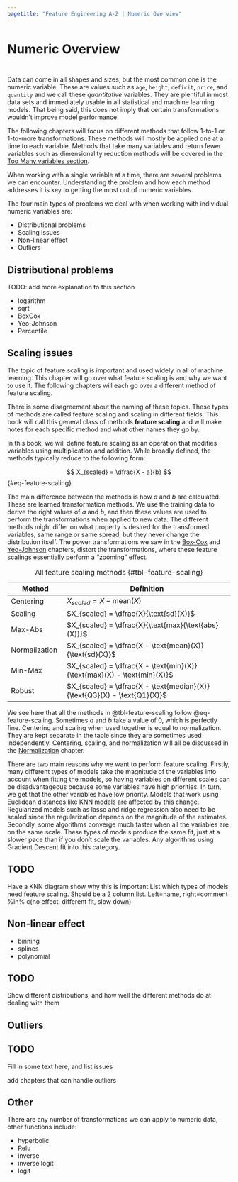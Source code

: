 ```yaml
---
pagetitle: "Feature Engineering A-Z | Numeric Overview"
---
```


# Numeric Overview {#sec-numeric}

::: {style="visibility: hidden; height: 0px;"}
## Numeric Overview
:::

Data can come in all shapes and sizes, but the most common one is the numeric variable.
These are values such as `age`, `height`, `deficit`, `price`, and `quantity` and we call these *quantitative* variables.
They are plentiful in most data sets and immediately usable in all statistical and machine learning models.
That being said, this does not imply that certain transformations wouldn't improve model performance.

The following chapters will focus on different methods that follow 1-to-1 or 1-to-more transformations.
These methods will mostly be applied one at a time to each variable.
Methods that take many variables and return fewer variables such as dimensionality reduction methods will be covered in the [Too Many variables section](@sec-too-many).

When working with a single variable at a time, there are several problems we can encounter.
Understanding the problem and how each method addresses it is key to getting the most out of numeric variables.

The four main types of problems we deal with when working with individual numeric variables are:

-   Distributional problems
-   Scaling issues
-   Non-linear effect
-   Outliers

## Distributional problems

TODO: add more explanation to this section

-   logarithm
-   sqrt
-   BoxCox
-   Yeo-Johnson
-   Percentile

## Scaling issues {#sec-numeric-scaling-issues}

The topic of feature scaling is important and used widely in all of machine learning.
This chapter will go over what feature scaling is and why we want to use it.
The following chapters will each go over a different method of feature scaling.

::: callout-note
There is some disagreement about the naming of these topics.
These types of methods are called feature scaling and scaling in different fields.
This book will call this general class of methods **feature scaling** and will make notes for each specific method and what other names they go by.
:::

In this book, we will define feature scaling as an operation that modifies variables using multiplication and addition.
While broadly defined, the methods typically reduce to the following form:

$$
X_{scaled} = \dfrac{X - a}{b}
$$ {#eq-feature-scaling}

The main difference between the methods is how $a$ and $b$ are calculated.
These are learned transformation methods.
We use the training data to derive the right values of $a$ and $b$, and then these values are used to perform the transformations when applied to new data.
The different methods might differ on what property is desired for the transformed variables, same range or same spread, but they never change the distribution itself.
The power transformations we saw in the [Box-Cox](@sec-numeric-boxcox) and [Yeo-Johnson](@sec-numeric-yeojohnson) chapters, distort the transformations, where these feature scalings essentially perform a "zooming" effect.

| Method | Definition |
|------------------|------------------------------------------------------|
| Centering | $X_{scaled} = X - \text{mean}(X)$ |
| Scaling | $X_{scaled} = \dfrac{X}{\text{sd}(X)}$ |
| Max-Abs | $X_{scaled} = \dfrac{X}{\text{max}(\text{abs}(X))}$ |
| Normalization | $X_{scaled} = \dfrac{X - \text{mean}(X)}{\text{sd}(X)}$ |
| Min-Max | $X_{scaled} = \dfrac{X - \text{min}(X)}{\text{max}(X) - \text{min}(X)}$ |
| Robust | $X_{scaled} = \dfrac{X - \text{median}(X)}{\text{Q3}(X) - \text{Q1}(X)}$ |

: All feature scaling methods {#tbl-feature-scaling}

We see here that all the methods in @tbl-feature-scaling follow @eq-feature-scaling.
Sometimes $a$ and $b$ take a value of 0, which is perfectly fine.
Centering and scaling when used together is equal to normalization.
They are kept separate in the table since they are sometimes used independently.
Centering, scaling, and normalization will all be discussed in the [Normalization](@sec-numeric-normalization) chapter.

There are two main reasons why we want to perform feature scaling.
Firstly, many different types of models take the magnitude of the variables into account when fitting the models, so having variables on different scales can be disadvantageous because some variables have high priorities.
In turn, we get that the other variables have low priority.
Models that work using Euclidean distances like KNN models are affected by this change.
Regularized models such as lasso and ridge regression also need to be scaled since the regularization depends on the magnitude of the estimates.
Secondly, some algorithms converge much faster when all the variables are on the same scale.
These types of models produce the same fit, just at a slower pace than if you don't scale the variables.
Any algorithms using Gradient Descent fit into this category.

::: callout-caution
# TODO

Have a KNN diagram show why this is important List which types of models need feature scaling.
Should be a 2 column list.
Left=name, right=comment %in% c(no effect, different fit, slow down)
:::

## Non-linear effect

-   binning
-   splines
-   polynomial

::: callout-caution
# TODO

Show different distributions, and how well the different methods do at dealing with them
:::

## Outliers {#sec-numeric-outliers-issues}

::: callout-caution
# TODO

Fill in some text here, and list issues

add chapters that can handle outliers
:::

## Other

There are any number of transformations we can apply to numeric data, other functions include:

-   hyperbolic
-   Relu
-   inverse
-   inverse logit
-   logit
